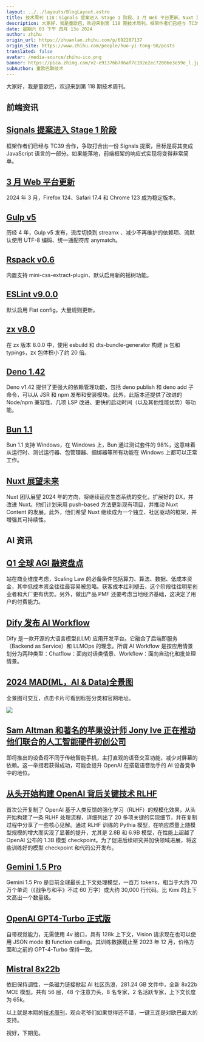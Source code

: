 ```yaml
---
layout: ../../layouts/BlogLayout.astro
title: 技术周刊 118：Signals 提案进入 Stage 1 阶段、3 月 Web 平台更新、Nuxt 展望未来、Q1 全球 AGI 融资盘点
description: 大家好，我是童欧巴，欢迎来到第 118 期技术周刊。框架作者们已经与 TC39 合作，争取打合出一份 Signals 提案，目标是将其变成 JavaScript 语言的一部分。如果能落地，前端框架的响应式实现将变得非常简单。2024 年 3 月，Firefox 124、Safari 17.4 和 Chrome 123 成为稳定版本。历经 4 年，Gulp v5 发布，流库切换到 streamx 、减少不再维护的依赖项、流默认使用 UTF-8 编码、统一通配符库 anymatch。内置支持 mini-css-extract-plugin、默认启用新的摇树功能。默认启用 Flat config，大量规则更新。在 zx 版本 8.0.0 中，使用 esbuild 和 dts-bundle-generator 构建 js 包和 typ
date: 星期六 03 下午 四月 13o 2024
author: zhihu
origin_url: https://zhuanlan.zhihu.com/p/692287137
origin_site: https://www.zhihu.com/people/huo-yi-tong-98/posts
translated: false
avatar: /media-source/zhihu-ico.png
banner: https://pica.zhimg.com/v2-e91376b706af7c182e2ec72086e3e59e_l.jpg
subAuthor: 童欧巴聊技术
---
```



<Reference client:only="react" title="技术周刊 118：Signals 提案进入 Stage 1 阶段、3 月 Web 平台更新、Nuxt 展望未来、Q1 全球 AGI 融资盘点" url="https://zhuanlan.zhihu.com/p/692287137" />



大家好，我是童欧巴，欢迎来到第 118 期技术周刊。

## 前端资讯

## [Signals 提案进入 Stage 1 阶段](https://link.zhihu.com/?target=https%3A//docs.google.com/presentation/d/1MJqndTS5RmTEwTbtLTPsEloc-a_MWR8daQINgDim2RA/edit%23slide%3Did.g1f570b058be_0_573)

框架作者们已经与 TC39 合作，争取打合出一份 Signals 提案，目标是将其变成 JavaScript 语言的一部分。如果能落地，前端框架的响应式实现将变得非常简单。

## [3 月 Web 平台更新](https://link.zhihu.com/?target=https%3A//web.dev/blog/web-platform-03-2024%3Fhl%3Den)

2024 年 3 月，Firefox 124、Safari 17.4 和 Chrome 123 成为稳定版本。

## [Gulp v5](https://link.zhihu.com/?target=https%3A//medium.com/gulpjs/announcing-gulp-v5-c67d077dbdb7)

历经 4 年，Gulp v5 发布，流库切换到 streamx 、减少不再维护的依赖项、流默认使用 UTF-8 编码、统一通配符库 anymatch。

## [Rspack v0.6](https://link.zhihu.com/?target=https%3A//www.rspack.dev/blog/announcing-0.6)

内置支持 mini-css-extract-plugin、默认启用新的摇树功能。

## [ESLint v9.0.0](https://link.zhihu.com/?target=https%3A//eslint.org/blog/2024/04/eslint-v9.0.0-released/)

默认启用 Flat config，大量规则更新。

## [zx v8.0](https://link.zhihu.com/?target=https%3A//github.com/google/zx/releases/tag/8.0.0)

在 zx 版本 8.0.0 中，使用 esbuild 和 dts-bundle-generator 构建 js 包和 typings，zx 包体积小了约 20 倍。

## [Deno 1.42](https://link.zhihu.com/?target=https%3A//deno.com/blog/v1.42)

Deno v1.42 提供了更强大的依赖管理功能，包括 deno publish 和 deno add 子命令，可以从 JSR 和 npm 发布和安装模块。此外，此版本还提供了改进的 Node/npm 兼容性、几项 LSP 改进、更快的启动时间（以及其他性能优势）等功能。

## [Bun 1.1](https://link.zhihu.com/?target=https%3A//bun.sh/blog/bun-v1.1)

Bun 1.1 支持 Windows，在 Windows 上，Bun 通过测试套件的 98%，这意味着从运行时、测试运行器、包管理器、捆绑器等所有功能在 Windows 上都可以正常工作。

## [Nuxt 展望未来](https://link.zhihu.com/?target=https%3A//nuxt.com/blog/looking-forward-2024)

Nuxt 团队展望 2024 年的方向，将继续适应生态系统的变化，扩展好的 DX，并改进 Nuxt。他们计划采用 push-based 方法更新现有项目，并推动 Nuxt Content 的发展。此外，他们希望 Nuxt 继续成为一个独立、社区驱动的框架，并增强其可持续性。

## AI 资讯

## [Q1 全球 AGI 融资盘点](https://link.zhihu.com/?target=https%3A//mp.weixin.qq.com/s/S6C2NPwv7QFiJVKMI5IiHg)

站在商业维度考虑，Scaling Law 的必备条件包括算力、算法、数据、低成本资金，其中低成本资金往往最容易被忽略。获客成本红利褪去，这个阶段往往明星创业者和大厂更有优势。另外，做出产品 PMF 还要考虑当地经济基础，这决定了用户的付费能力。

## [Dify 发布 AI Workflow](https://link.zhihu.com/?target=https%3A//github.com/langgenius/dify/releases/tag/0.6.0)

Dify 是一款开源的大语言模型(LLM) 应用开发平台。它融合了后端即服务（Backend as Service）和 LLMOps 的理念。所谓 AI Workflow 是按应用情景划分为两种类型：Chatflow：面向对话类情景、Workflow：面向自动化和批处理情景。

## [2024 MAD(ML，AI & Data)全景图](https://link.zhihu.com/?target=https%3A//mad.firstmark.com/)

全景图可交互，点击卡片可看到标签分类和官网地址。

![](https://pic1.zhimg.com/v2-3b7b8532dfb9a208fc9a961edf0e98cc_b.jpg)

## [Sam Altman 和著名的苹果设计师 Jony Ive 正在推动他们联合的人工智能硬件初创公司](https://link.zhihu.com/?target=https%3A//the-decoder.com/openais-sam-altman-and-ex-apple-jony-ives-ai-device-doesnt-look-like-a-phone/)

即将推出的设备将不同于传统智能手机，主打直观的语音交互功能，减少对屏幕的依赖。这一举措若获得成功，可能会提升 OpenAI 在搭载语音助手的 AI 设备竞争中的地位。

## [从头开始构建 OpenAI 背后关键技术 RLHF](https://link.zhihu.com/?target=https%3A//arxiv.org/abs/2403.17031)

首次公开复制了 OpenAI 基于人类反馈的强化学习（RLHF）的规模化效果，从头开始构建了一条 RLHF 处理流程，详细列出了 20 多项关键的实现细节，并在复制过程中分享了一些核心见解。通过 RLHF 训练的 Pythia 模型，在响应质量上随模型规模的增大而实现了显著的提升，尤其是 2.8B 和 6.9B 模型，在性能上超越了 OpenAI 公布的 1.3B 模型 checkpoint。为了促进后续研究并加快领域进展，将这些训练好的模型 checkpoint 和代码公开发布。

## [Gemini 1.5 Pro](https://link.zhihu.com/?target=https%3A//developers.googleblog.com/2024/04/gemini-15-pro-in-public-preview-with-new-features.html)

Gemini 1.5 Pro 是目前全球最长上下文处理模型，一百万 tokens，相当于大约 70 万个单词（《战争与和平》不过 60 万字）或大约 30,000 行代码。比 Kimi 的上下文高出一个数量级。

## [OpenAI GPT4-Turbo 正式版](https://link.zhihu.com/?target=https%3A//platform.openai.com/docs/models/continuous-model-upgrades)

自带视觉能力，无需使用 4v 接口，具有 128k 上下文，Vision 请求现在也可以使用 JSON mode 和 function calling。其训练数据截止至 2023 年 12 月，价格方面和之前的 GPT-4-Turbo 保持一致。

## [Mistral 8x22b](https://link.zhihu.com/?target=https%3A//news.ycombinator.com/item%3Fid%3D39986095)

依旧保持调性，一条磁力链接掀起 AI 社区热浪，281.24 GB 文件中，全新 8x22b MOE 模型。共有 56 层，48 个注意力头，8 名专家，2 名活跃专家，上下文长度为 65k。

以上就是本期的[技术周刊](https://link.zhihu.com/?target=https%3A//mp.weixin.qq.com/s/ZSuwlZBPjX9twe3Ds-HkfQ)，观众老爷们如果觉得还不错，一键三连是对欧巴最大的支持。

祝好，下期见。

